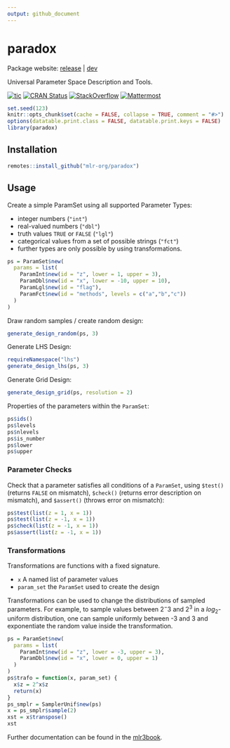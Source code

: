 ```yaml
---
output: github_document
---
```


# paradox

Package website: [release](https://paradox.mlr-org.com/) | [dev](https://paradox.mlr-org.com/dev)

Universal Parameter Space Description and Tools.

<!-- badges: start -->
[![tic](https://github.com/mlr-org/paradox/workflows/tic/badge.svg?branch=master)](https://github.com/mlr-org/paradox/actions)
[![CRAN Status](https://www.r-pkg.org/badges/version/paradox)](https://CRAN.R-project.org/package=paradox)
[![StackOverflow](https://img.shields.io/badge/stackoverflow-mlr3-orange.svg)](https://stackoverflow.com/questions/tagged/mlr3)
[![Mattermost](https://img.shields.io/badge/chat-mattermost-orange.svg)](https://lmmisld-lmu-stats-slds.srv.mwn.de/mlr_invite/)
<!-- badges: end -->

```r
set.seed(123)
knitr::opts_chunk$set(cache = FALSE, collapse = TRUE, comment = "#>")
options(datatable.print.class = FALSE, datatable.print.keys = FALSE)
library(paradox)
```

## Installation

```r
remotes::install_github("mlr-org/paradox")
```

## Usage

Create a simple ParamSet using all supported Parameter Types:

* integer numbers (`"int"`)
* real-valued numbers (`"dbl"`)
* truth values `TRUE` or `FALSE` (`"lgl"`)
* categorical values from a set of possible strings (`"fct"`)
* further types are only possible by using transformations.

```r
ps = ParamSet$new(
  params = list(
    ParamInt$new(id = "z", lower = 1, upper = 3),
    ParamDbl$new(id = "x", lower = -10, upper = 10),
    ParamLgl$new(id = "flag"),
    ParamFct$new(id = "methods", levels = c("a","b","c"))
  )
)
```

Draw random samples / create random design:

```r
generate_design_random(ps, 3)
```

Generate LHS Design:

```r
requireNamespace("lhs")
generate_design_lhs(ps, 3)
```

Generate Grid Design:

```r
generate_design_grid(ps, resolution = 2)
```

Properties of the parameters within the `ParamSet`:

```r
ps$ids()
ps$levels
ps$nlevels
ps$is_number
ps$lower
ps$upper
```

### Parameter Checks

Check that a parameter satisfies all conditions of a `ParamSet`, using `$test()` (returns `FALSE` on mismatch), `$check()` (returns error description on mismatch), and `$assert()` (throws error on mismatch):

```r
ps$test(list(z = 1, x = 1))
ps$test(list(z = -1, x = 1))
ps$check(list(z = -1, x = 1))
ps$assert(list(z = -1, x = 1))
```

### Transformations

Transformations are functions with a fixed signature.

* `x` A named list of parameter values
* `param_set` the `ParamSet` used to create the design

Transformations can be used to change the distributions of sampled parameters.
For example, to sample values between $2^-3$ and $2^3$ in a $log_2$-uniform distribution, one can sample uniformly between -3 and 3 and exponentiate the random value inside the transformation.

```r
ps = ParamSet$new(
  params = list(
    ParamInt$new(id = "z", lower = -3, upper = 3),
    ParamDbl$new(id = "x", lower = 0, upper = 1)
  )
)
ps$trafo = function(x, param_set) {
  x$z = 2^x$z
  return(x)
}
ps_smplr = SamplerUnif$new(ps)
x = ps_smplr$sample(2)
xst = x$transpose()
xst
```

Further documentation can be found in the [mlr3book](https://mlr3book.mlr-org.com/paradox.html).
